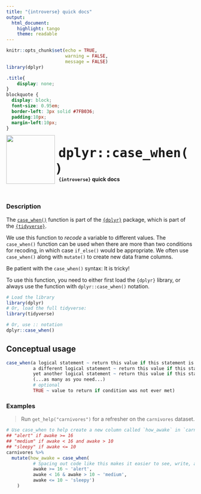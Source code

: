 ```yaml
---
title: "{introverse} quick docs"
output: 
  html_document:
    highlight: tango
    theme: readable
---
```



```r
knitr::opts_chunk$set(echo = TRUE, 
                      warning = FALSE, 
                      message = FALSE)
library(dplyr)
```

```css
.title{
    display: none;
}
blockquote {
  display: block;
  font-size: 0.95em;
  border-left: 3px solid #7FB036;
  padding:10px;
  margin-left:10px;
}
```

<div>
<br>
 <img src = "logo.png" style = "float:left;height:130px;margin-top:-20px;">
 <span style = "font-weight:bold;font-size:40px;"> 
  &nbsp;<code>dplyr::case_when()</code>
 </span>
 <br>
 <b>&nbsp;&nbsp;&nbsp;<code>{introverse}</code> quick docs</b>
</div>
<br>

### Description

The [`case_when()`](https://dplyr.tidyverse.org/reference/case_when.html) function is part of the [`{dplyr}`](https://dplyr.tidyverse.org/) package, which is part of the [`{tidyverse}`](https://www.tidyverse.org/).

We use this function to *recode* a variable to different values. The `case_when()` function can be used when there are more than two conditions for recoding, in which case `if_else()` would be appropriate. We often use `case_when()` along with `mutate()` to create new data frame columns.

Be patient with the `case_when()` syntax: It is tricky!


<!-- Add the following if the topic is a function that does NOT come with base R, and uncomment/fill in the subsequent multiline HTML comment: -->
To use this function, you need to either first load the `{dplyr}` library, or always use the function with `dplyr::case_when()` notation.

```r
# Load the library
library(dplyr)
# Or, load the full tidyverse:
library(tidyverse)

# Or, use :: notation
dplyr::case_when()
```


## Conceptual usage 

```r
case_when(a logical statement ~ return this value if this statement is TRUE,
          a different logical statement ~ return this value if this statement is TRUE,
          yet another logical statement ~ return this value if this statement is TRUE,
          (...as many as you need...)
          # optional
          TRUE ~ value to return if condition was not ever met)

```

### Examples

> Run `get_help("carnivores")` for a refresher on the `carnivores` dataset.

```r
# Use case_when to help create a new column called `how_awake` in `carnivores` that will be:
## "alert" if awake >= 16
## "medium" if awake < 16 and awake > 10
## "sleepy" if awake <= 10
carnivores %>%
  mutate(how_awake = case_when(
          # Spacing out code like this makes it easier to see, write, and use.
          awake >= 16 ~ 'alert',
          awake < 16 & awake > 10 ~ 'medium',
          awake <= 10 ~ 'sleepy')
    )
```

